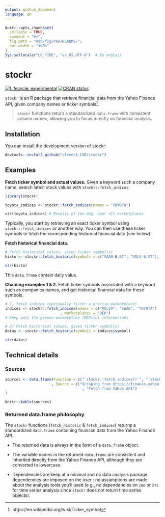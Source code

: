 ```yaml
---
output: github_document
language: en
---
```


<!-- README.md is generated from README.Rmd. Please edit that file -->

```r
knitr::opts_chunk$set(
  collapse = TRUE,
  comment = "#>",
  fig.path = "man/figures/README-",
  out.width = "100%"
)
Sys.setlocale("LC_TIME", "en_US.UTF-8")  # En anglais

```

# stockr

<!-- badges: start -->
[![Lifecycle: experimental](https://img.shields.io/badge/lifecycle-experimental-orange.svg)](https://lifecycle.r-lib.org/articles/stages.html#experimental)
[![CRAN status](https://www.r-pkg.org/badges/version/stockr)](https://CRAN.R-project.org/package=stockr)
<!-- badges: end -->

`stockr` is an R package that retrieve financial data from the Yahoo Finance API, given company names or ticker symbols^[https://en.wikipedia.org/wiki/Ticker_symbol].

> `stockr` functions return a standardized `data.frame` with consistent column names, allowing you to focus directly on financial analysis.

## Installation

You can install the development version of stockr:

``` r
devtools::install_github("clement-LVD/stockr")
```

## Examples

**Fetch ticker symbol and actual values.** Given a keyword such a company name, search latest stock values with `stockr::fetch_indices`.

```r
library(stockr)

toyota_indices <- stockr::fetch_indices(names = "TOYOTA")

str(toyota_indices) # Results of the day, over all marketplaces
```

Typically, you start by retrieving an exact ticker symbol using `stockr::fetch_indices` or another way. You can then use these ticker symbols to fetch the corresponding historical financial data (see below).

**Fetch historical financial data.**

```r

# Fetch historical values, given ticker symbol(s)
histo <- stockr::fetch_historic(symbols = c("SAAB-B.ST", "VOLV-B.ST"), .verbose = FALSE)

str(histo)
```

This `data.frame` contain daily value.

**Chaining examples 1 & 2.** Fetch ticker symbols associated with a keyword such as companies names, and get historical financial data for these symbols. 

```r
# 1) fetch_indices (optionally filter a precise marketplace)
indices <- stockr::fetch_indices(names = c("VOLVO", "SAAB", "TOYOTA")
                         , marketplaces = "BER")
# Keep only the german marketplace (BERlin) informations

# 2) Fetch historical values, given ticker symbol(s)
datas <- stockr::fetch_historic(symbols = indices$symbol)

str(datas)
```

## Technical details

### Sources

```r
sources <- data.frame(Function = c("`stockr::fetch_indices()`", "`stockr::fetch_historic()`" )
                     , Source = c("Scraping from https://finance.yahoo.com/lookup/"
                                   , "Fetch from Yahoo API")
)

knitr::kable(sources)
```


### Returned data.frame philosophy
The `stockr` functions (`fetch_historic` & `fetch_indices`) returns a standardized `data.frame` containing financial data from the Yahoo Finance API.

- The returned data is always in the form of a `data.frame` object.

- The variable names in the returned `data.frame` are consistent and inherited directly from the Yahoo Finance API, although they are converted to lowercase.

- Dependencies are keep at a minimal and no data analysis package dependencies are imposed on the user : no assumptions are made about the analysis tools you'll used (e.g., no dependencies on `zoo` or `xts` for time series analysis since `stockr` does not return time series objects).

